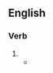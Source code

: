 ==English==

===Verb===
{{head|en|present participle}}

# {{present participle of|screw off|lang=en|nocat=1}}
#* {{quote-magazine
|lang=en
|year=1786
|volume=48‎
|page=152
|magazine=The Scots magazine
|passage=...where the keys of all the felons rooms, as well as the instruments for [[screwing off]] and on the irons of the prisoners, are kept.}}